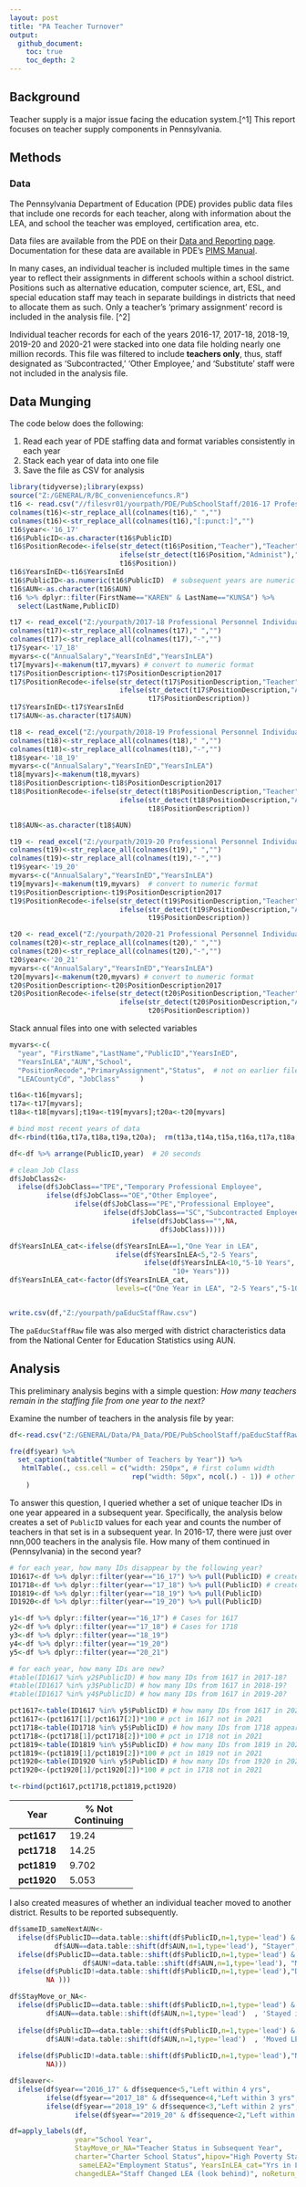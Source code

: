 ```yaml
---
layout: post
title: "PA Teacher Turnover"
output: 
  github_document:
    toc: true
    toc_depth: 2
---
```



## Background

Teacher supply is a major issue facing the education system.[^1] This report focuses on teacher supply components in Pennsylvania.

## Methods


### Data
The Pennsylvania Department of Education (PDE) provides public data files that include one records for each teacher, along with information about the LEA, and school the teacher was employed, certification area, etc.  

Data files are available from the PDE on their <a href="https://www.education.pa.gov/DataAndReporting/ProfSupPers/Pages/ProfPersIndStaff.aspx">Data and Reporting page</a>. Documentation for these data are available in PDE's <a href="https://www.education.pa.gov/Documents/Teachers-Administrators/PIMS/PIMS%20Manuals/2021-2022%20PIMS%20Manual%20Vol%201.pdf">PIMS Manual</a>.

In many cases, an individual teacher is included multiple times in the same year to reflect their assignments in different schools within a school district. Positions such as alternative education, computer science, art, ESL, and special education staff may teach in separate buildings in districts that need to allocate them as such. Only a teacher's 'primary assignment' record is included in the analysis file. [^2]

Individual teacher records for each of the years 2016-17, 2017-18, 2018-19, 2019-20 and 2020-21 were stacked into one data file holding nearly one million records. This file was filtered to include **teachers only**, thus, staff designated as 'Subcontracted,' 'Other Employee,' and 'Substitute' staff were not included in the analysis file. 

  

## Data Munging
The code below does the following:

1. Read each year of PDE staffing data and format variables consistently in each year
2. Stack each year of data into one file
3. Save the file as CSV for analysis

```r
library(tidyverse);library(expss)
source("Z:/GENERAL/R/BC_conveniencefuncs.R")
t16 <- read.csv("//filesvr01/yourpath/PDE/PubSchoolStaff/2016-17 Professional Personnel Individual Staff Report.csv")
colnames(t16)<-str_replace_all(colnames(t16)," ","")
colnames(t16)<-str_replace_all(colnames(t16),"[:punct:]","")
t16$year<-'16_17'
t16$PublicID<-as.character(t16$PublicID)
t16$PositionRecode<-ifelse(str_detect(t16$Position,"Teacher"),"Teacher",
                           ifelse(str_detect(t16$Position,"Administ"),"Admin",
                           t16$Position))
t16$YearsInED<-t16$YearsInEd
t16$PublicID<-as.numeric(t16$PublicID)  # subsequent years are numeric format
t16$AUN<-as.character(t16$AUN)
t16 %>% dplyr::filter(FirstName=="KAREN" & LastName=="KUNSA") %>%
  select(LastName,PublicID)

t17 <- read_excel("Z:/yourpath/2017-18 Professional Personnel Individual Staff Report.xlsx")
colnames(t17)<-str_replace_all(colnames(t17)," ","")
colnames(t17)<-str_replace_all(colnames(t17),"-","")
t17$year<-'17_18'
myvars<-c("AnnualSalary","YearsInEd","YearsInLEA")
t17[myvars]<-makenum(t17,myvars) # convert to numeric format
t17$PositionDescription<-t17$PositionDescription2017
t17$PositionRecode<-ifelse(str_detect(t17$PositionDescription,"Teacher"),"Teacher",
                           ifelse(str_detect(t17$PositionDescription,"Administ"),"Admin",
                                  t17$PositionDescription))
t17$YearsInED<-t17$YearsInEd
t17$AUN<-as.character(t17$AUN)

t18 <- read_excel("Z:/yourpath/2018-19 Professional Personnel Individual Staff Report.xlsx")
colnames(t18)<-str_replace_all(colnames(t18)," ","")
colnames(t18)<-str_replace_all(colnames(t18),"-","")
t18$year<-'18_19'
myvars<-c("AnnualSalary","YearsInED","YearsInLEA")
t18[myvars]<-makenum(t18,myvars)
t18$PositionDescription<-t18$PositionDescription2017
t18$PositionRecode<-ifelse(str_detect(t18$PositionDescription,"Teacher"),"Teacher",
                           ifelse(str_detect(t18$PositionDescription,"Administ"),"Admin",
                                  t18$PositionDescription))

t18$AUN<-as.character(t18$AUN)

t19 <- read_excel("Z:/yourpath/2019-20 Professional Personnel Individual Staff Report.xlsx")
colnames(t19)<-str_replace_all(colnames(t19)," ","")
colnames(t19)<-str_replace_all(colnames(t19),"-","")
t19$year<-'19_20'
myvars<-c("AnnualSalary","YearsInED","YearsInLEA")
t19[myvars]<-makenum(t19,myvars)  # convert to numeric format
t19$PositionDescription<-t19$PositionDescription2017
t19$PositionRecode<-ifelse(str_detect(t19$PositionDescription,"Teacher"),"Teacher",
                           ifelse(str_detect(t19$PositionDescription,"Administ"),"Admin",
                                  t19$PositionDescription))

t20 <- read_excel("Z:/yourpath/2020-21 Professional Personnel Individual Staff Report.xlsx")
colnames(t20)<-str_replace_all(colnames(t20)," ","")
colnames(t20)<-str_replace_all(colnames(t20),"-","")
t20$year<-'20_21'
myvars<-c("AnnualSalary","YearsInED","YearsInLEA")
t20[myvars]<-makenum(t20,myvars) # convert to numeric format
t20$PositionDescription<-t20$PositionDescription2017
t20$PositionRecode<-ifelse(str_detect(t20$PositionDescription,"Teacher"),"Teacher",
                           ifelse(str_detect(t20$PositionDescription,"Administ"),"Admin",
                                  t20$PositionDescription))

```


Stack annual files into one with selected variables

```r
myvars<-c(
  "year", "FirstName","LastName","PublicID","YearsInED",
  "YearsInLEA","AUN","School",
  "PositionRecode","PrimaryAssignment","Status",  # not on earlier files
  "LEACountyCd", "JobClass"     )

t16a<-t16[myvars];
t17a<-t17[myvars];
t18a<-t18[myvars];t19a<-t19[myvars];t20a<-t20[myvars]

# bind most recent years of data
df<-rbind(t16a,t17a,t18a,t19a,t20a);  rm(t13a,t14a,t15a,t16a,t17a,t18a,t19a,t20a)

df<-df %>% arrange(PublicID,year)  # 20 seconds

# clean Job Class
df$JobClass2<-
  ifelse(df$JobClass=="TPE","Temporary Professional Employee",
         ifelse(df$JobClass=="OE","Other Employee",
                ifelse(df$JobClass=="PE","Professional Employee",
                       ifelse(df$JobClass=="SC","Subcontracted Employee",
                              ifelse(df$JobClass=="",NA,
                                     df$JobClass)))))

df$YearsInLEA_cat<-ifelse(df$YearsInLEA==1,"One Year in LEA",
                          ifelse(df$YearsInLEA<5,"2-5 Years",
                                 ifelse(df$YearsInLEA<10,"5-10 Years",
                                        "10+ Years")))
df$YearsInLEA_cat<-factor(df$YearsInLEA_cat,
                          levels=c("One Year in LEA", "2-5 Years","5-10 Years","10+ Years"),ordered = T)


write.csv(df,"Z:/yourpath/paEducStaffRaw.csv")
```

The `paEducStaffRaw` file was also merged with district characteristics data from the National Center for Education Statistics using AUN.


## Analysis
This preliminary analysis begins with a simple question: *How many teachers remain in the staffing file from one year to the next?*

Examine the number of teachers in the analysis file by year:


```r
df<-read.csv("Z:/GENERAL/Data/PA_Data/PDE/PubSchoolStaff/paEducStaffRaw_SortedTchrsOnly_Merge.csv")

fre(df$year) %>% 
  set_caption(tabtitle("Number of Teachers by Year")) %>% 
   htmlTable(., css.cell = c("width: 250px", # first column width
                              rep("width: 50px", ncol(.) - 1)) # other columns width
    )
```

To answer this question, I  queried whether a set of unique teacher IDs in one year appeared in a subsequent year. Specifically, the analysis below creates a set of `PublicID` values for each year and counts the number of teachers in that set is in a subsequent year. In 2016-17, there were just over nnn,000 teachers in the analysis file. How many of them continued in (Pennsylvania) in the second year?


```r
# for each year, how many IDs disappear by the following year?
ID1617<-df %>% dplyr::filter(year=="16_17") %>% pull(PublicID) # create set of IDs for 1617
ID1718<-df %>% dplyr::filter(year=="17_18") %>% pull(PublicID) # create set of IDs for 1718
ID1819<-df %>% dplyr::filter(year=="18_19") %>% pull(PublicID)
ID1920<-df %>% dplyr::filter(year=="19_20") %>% pull(PublicID)

y1<-df %>% dplyr::filter(year=="16_17") # Cases for 1617
y2<-df %>% dplyr::filter(year=="17_18") # Cases for 1718 
y3<-df %>% dplyr::filter(year=="18_19") 
y4<-df %>% dplyr::filter(year=="19_20") 
y5<-df %>% dplyr::filter(year=="20_21") 

# for each year, how many IDs are new?
#table(ID1617 %in% y2$PublicID) # how many IDs from 1617 in 2017-18?
#table(ID1617 %in% y3$PublicID) # how many IDs from 1617 in 2018-19?
#table(ID1617 %in% y4$PublicID) # how many IDs from 1617 in 2019-20?

pct1617<-table(ID1617 %in% y5$PublicID) # how many IDs from 1617 in 2020-21?
pct1617<-(pct1617[1]/pct1617[2])*100 # pct in 1617 not in 2021
pct1718<-table(ID1718 %in% y5$PublicID) # how many IDs from 1718 appear in 2020-21?
pct1718<-(pct1718[1]/pct1718[2])*100 # pct in 1718 not in 2021
pct1819<-table(ID1819 %in% y5$PublicID) # how many IDs from 1819 in 2020-21?
pct1819<-(pct1819[1]/pct1819[2])*100 # pct in 1819 not in 2021
pct1920<-table(ID1920 %in% y5$PublicID) # how many IDs from 1920 in 2020-21?
pct1920<-(pct1920[1]/pct1920[2])*100 # pct in 1718 not in 2021

t<-rbind(pct1617,pct1718,pct1819,pct1920)

```

------------------------------
   Year       % Not Continuing 
------------- ----------------
 **pct1617**       19.24 

 **pct1718**       14.25 

 **pct1819**       9.702 

 **pct1920**       5.053 
------------------------------



I also created measures of whether an individual teacher moved to another district. Results to be reported subsequently.


```r
df$sameID_sameNextAUN<-
  ifelse(df$PublicID==data.table::shift(df$PublicID,n=1,type='lead') &
           df$AUN==data.table::shift(df$AUN,n=1,type='lead'), "Stayer",
  ifelse(df$PublicID==data.table::shift(df$PublicID,n=1,type='lead') &
                  df$AUN!=data.table::shift(df$AUN,n=1,type='lead'), "Mover",
  ifelse(df$PublicID!=data.table::shift(df$PublicID,n=1,type='lead'),"Different Teacher (NA)",
         NA )))

df$StayMove_or_NA<-
  ifelse(df$PublicID==data.table::shift(df$PublicID,n=1,type='lead') & #next record must be same teacher
         df$AUN==data.table::shift(df$AUN,n=1,type='lead')  , 'Stayed in LEA',
         
  ifelse(df$PublicID==data.table::shift(df$PublicID,n=1,type='lead') &
         df$AUN!=data.table::shift(df$AUN,n=1,type='lead')  , 'Moved LEA',
  
  ifelse(df$PublicID!=data.table::shift(df$PublicID,n=1,type='lead'),"NA: Next Record Diff Tchr",
         NA)))

df$leaver<-
  ifelse(df$year=="2016_17" & df$sequence<5,"Left within 4 yrs",
         ifelse(df$year=="2017_18" & df$sequence<4,"Left within 3 yrs",     
         ifelse(df$year=="2018_19" & df$sequence<3,"Left within 2 yrs",
                ifelse(df$year=="2019_20" & df$sequence<2,"Left within 1 yrs","Other"))))

df=apply_labels(df,
                year="School Year",
                StayMove_or_NA="Teacher Status in Subsequent Year",
                charter="Charter School Status",hipov="High Poverty Status",
                 sameLEA2="Employment Status", YearsInLEA_cat="Yrs in LEA",
                changedLEA="Staff Changed LEA (look behind)", noReturn_paLEA="Staff Did Not Return (look ahead)")

```
